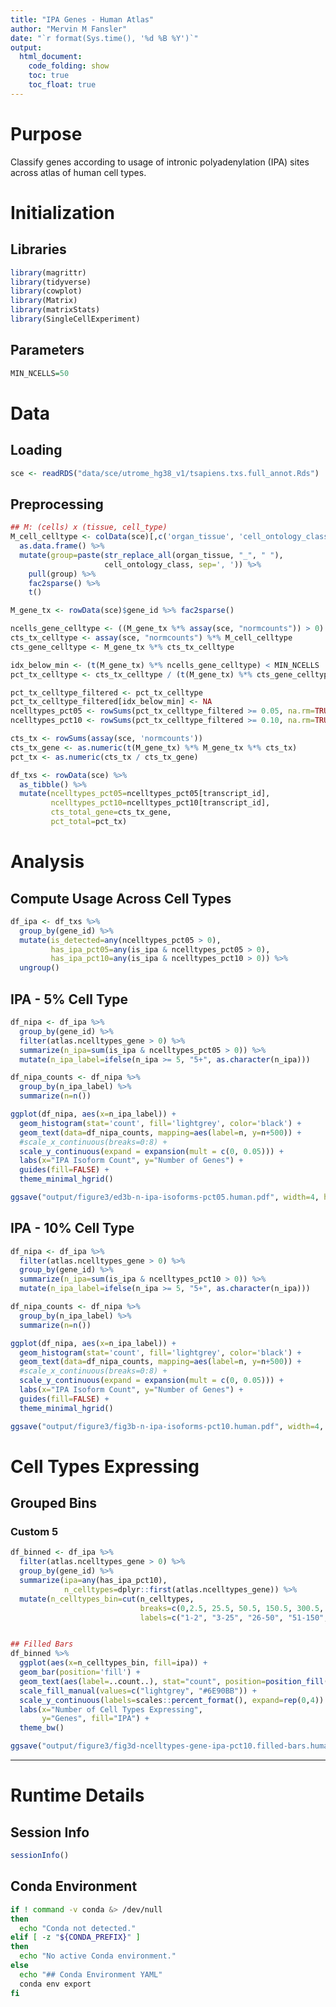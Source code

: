 ```yaml
---
title: "IPA Genes - Human Atlas"
author: "Mervin M Fansler"
date: "`r format(Sys.time(), '%d %B %Y')`"
output: 
  html_document: 
    code_folding: show
    toc: true
    toc_float: true
---
```


# Purpose

Classify genes according to usage of intronic polyadenylation (IPA) sites across
atlas of human cell types.

# Initialization

## Libraries
```r
library(magrittr)
library(tidyverse)
library(cowplot)
library(Matrix)
library(matrixStats)
library(SingleCellExperiment)
```

## Parameters
```r
MIN_NCELLS=50
```

# Data
## Loading
```r
sce <- readRDS("data/sce/utrome_hg38_v1/tsapiens.txs.full_annot.Rds")
```

## Preprocessing
```r
## M: (cells) x (tissue, cell_type)
M_cell_celltype <- colData(sce)[,c('organ_tissue', 'cell_ontology_class')] %>%
  as.data.frame() %>%
  mutate(group=paste(str_replace_all(organ_tissue, "_", " "),
                     cell_ontology_class, sep=', ')) %>%
    pull(group) %>%
    fac2sparse() %>%
    t()

M_gene_tx <- rowData(sce)$gene_id %>% fac2sparse()

ncells_gene_celltype <- ((M_gene_tx %*% assay(sce, "normcounts")) > 0) %*% M_cell_celltype
cts_tx_celltype <- assay(sce, "normcounts") %*% M_cell_celltype
cts_gene_celltype <- M_gene_tx %*% cts_tx_celltype

idx_below_min <- (t(M_gene_tx) %*% ncells_gene_celltype) < MIN_NCELLS
pct_tx_celltype <- cts_tx_celltype / (t(M_gene_tx) %*% cts_gene_celltype)

pct_tx_celltype_filtered <- pct_tx_celltype
pct_tx_celltype_filtered[idx_below_min] <- NA
ncelltypes_pct05 <- rowSums(pct_tx_celltype_filtered >= 0.05, na.rm=TRUE)
ncelltypes_pct10 <- rowSums(pct_tx_celltype_filtered >= 0.10, na.rm=TRUE)

cts_tx <- rowSums(assay(sce, 'normcounts'))
cts_tx_gene <- as.numeric(t(M_gene_tx) %*% M_gene_tx %*% cts_tx)
pct_tx <- as.numeric(cts_tx / cts_tx_gene)

df_txs <- rowData(sce) %>%
  as_tibble() %>%
  mutate(ncelltypes_pct05=ncelltypes_pct05[transcript_id],
         ncelltypes_pct10=ncelltypes_pct10[transcript_id],
         cts_total_gene=cts_tx_gene,
         pct_total=pct_tx)
```

# Analysis

## Compute Usage Across Cell Types

```r
df_ipa <- df_txs %>%
  group_by(gene_id) %>%
  mutate(is_detected=any(ncelltypes_pct05 > 0),
         has_ipa_pct05=any(is_ipa & ncelltypes_pct05 > 0),
         has_ipa_pct10=any(is_ipa & ncelltypes_pct10 > 0)) %>%
  ungroup()
```

## IPA - 5% Cell Type

```r
df_nipa <- df_ipa %>%
  group_by(gene_id) %>%
  filter(atlas.ncelltypes_gene > 0) %>%
  summarize(n_ipa=sum(is_ipa & ncelltypes_pct05 > 0)) %>%
  mutate(n_ipa_label=ifelse(n_ipa >= 5, "5+", as.character(n_ipa)))

df_nipa_counts <- df_nipa %>%
  group_by(n_ipa_label) %>%
  summarize(n=n())

ggplot(df_nipa, aes(x=n_ipa_label)) +
  geom_histogram(stat='count', fill='lightgrey', color='black') +
  geom_text(data=df_nipa_counts, mapping=aes(label=n, y=n+500)) +
  #scale_x_continuous(breaks=0:8) +
  scale_y_continuous(expand = expansion(mult = c(0, 0.05))) +
  labs(x="IPA Isoform Count", y="Number of Genes") +
  guides(fill=FALSE) +
  theme_minimal_hgrid()

ggsave("output/figure3/ed3b-n-ipa-isoforms-pct05.human.pdf", width=4, height=4, dpi=300)
```

## IPA - 10% Cell Type

```r
df_nipa <- df_ipa %>%
  filter(atlas.ncelltypes_gene > 0) %>%
  group_by(gene_id) %>%
  summarize(n_ipa=sum(is_ipa & ncelltypes_pct10 > 0)) %>%
  mutate(n_ipa_label=ifelse(n_ipa >= 5, "5+", as.character(n_ipa)))

df_nipa_counts <- df_nipa %>%
  group_by(n_ipa_label) %>%
  summarize(n=n())

ggplot(df_nipa, aes(x=n_ipa_label)) +
  geom_histogram(stat='count', fill='lightgrey', color='black') +
  geom_text(data=df_nipa_counts, mapping=aes(label=n, y=n+500)) +
  #scale_x_continuous(breaks=0:8) +
  scale_y_continuous(expand = expansion(mult = c(0, 0.05))) +
  labs(x="IPA Isoform Count", y="Number of Genes") +
  guides(fill=FALSE) +
  theme_minimal_hgrid()

ggsave("output/figure3/fig3b-n-ipa-isoforms-pct10.human.pdf", width=4, height=4, dpi=300)
```


# Cell Types Expressing
## Grouped Bins
### Custom 5
```r
df_binned <- df_ipa %>%
  filter(atlas.ncelltypes_gene > 0) %>%
  group_by(gene_id) %>%
  summarize(ipa=any(has_ipa_pct10), 
            n_celltypes=dplyr::first(atlas.ncelltypes_gene)) %>%
  mutate(n_celltypes_bin=cut(n_celltypes, 
                             breaks=c(0,2.5, 25.5, 50.5, 150.5, 300.5, 400),
                             labels=c("1-2", "3-25", "26-50", "51-150", "151-300", "301+")))


## Filled Bars
df_binned %>%
  ggplot(aes(x=n_celltypes_bin, fill=ipa)) +
  geom_bar(position='fill') +
  geom_text(aes(label=..count..), stat="count", position=position_fill(vjust=0.5)) +
  scale_fill_manual(values=c("lightgrey", "#6E90BB")) +
  scale_y_continuous(labels=scales::percent_format(), expand=rep(0,4)) +
  labs(x="Number of Cell Types Expressing",
       y="Genes", fill="IPA") +
  theme_bw()

ggsave("output/figure3/fig3d-ncelltypes-gene-ipa-pct10.filled-bars.human.pdf", width=4, height=4, dpi=300)
```


---

# Runtime Details
## Session Info
```r
sessionInfo()
```

## Conda Environment
```bash
if ! command -v conda &> /dev/null
then
  echo "Conda not detected."
elif [ -z "${CONDA_PREFIX}" ]
then
  echo "No active Conda environment."
else
  echo "## Conda Environment YAML"
  conda env export
fi
```
